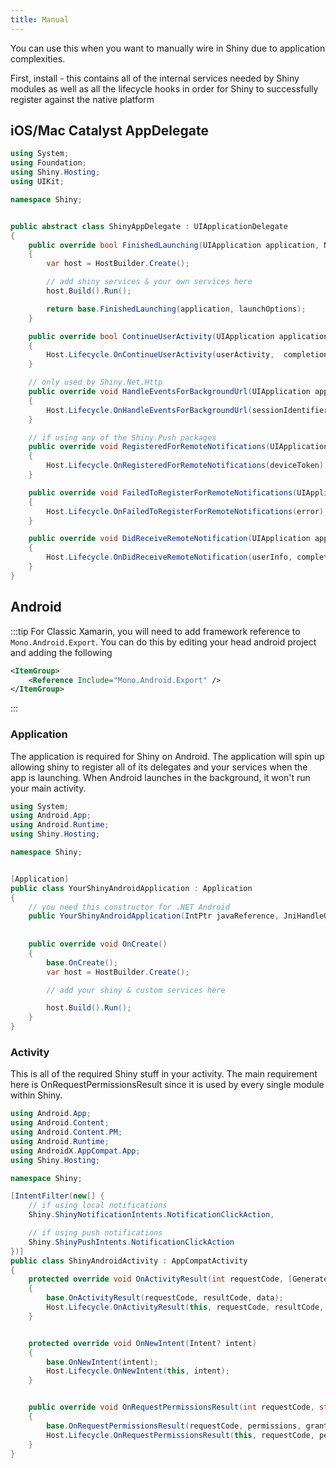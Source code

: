 ```yaml
---
title: Manual
---
```


You can use this when you want to manually wire in Shiny due to application complexities. 

First, install <NugetBadge name="Shiny.Core" /> - this contains all of the internal services needed by Shiny modules
as well as all the lifecycle hooks in order for Shiny to successfully register against the native platform


## iOS/Mac Catalyst AppDelegate

```csharp
using System;
using Foundation;
using Shiny.Hosting;
using UIKit;

namespace Shiny;


public abstract class ShinyAppDelegate : UIApplicationDelegate
{
    public override bool FinishedLaunching(UIApplication application, NSDictionary launchOptions)
    {
        var host = HostBuilder.Create();

        // add shiny services & your own services here
        host.Build().Run();

        return base.FinishedLaunching(application, launchOptions);
    }

    public override bool ContinueUserActivity(UIApplication application, NSUserActivity userActivity, UIApplicationRestorationHandler completionHandler)
    {
        Host.Lifecycle.OnContinueUserActivity(userActivity,  completionHandler);
    }

    // only used by Shiny.Net.Http
    public override void HandleEventsForBackgroundUrl(UIApplication application, string sessionIdentifier, Action completionHandler)
    {
        Host.Lifecycle.OnHandleEventsForBackgroundUrl(sessionIdentifier, completionHandler);
    }

    // if using any of the Shiny.Push packages
    public override void RegisteredForRemoteNotifications(UIApplication application, NSData deviceToken)
    {
        Host.Lifecycle.OnRegisteredForRemoteNotifications(deviceToken);
    }

    public override void FailedToRegisterForRemoteNotifications(UIApplication application, NSError error)
    {
        Host.Lifecycle.OnFailedToRegisterForRemoteNotifications(error);
    }

    public override void DidReceiveRemoteNotification(UIApplication application, NSDictionary userInfo, Action<UIBackgroundFetchResult> completionHandler)
    {
        Host.Lifecycle.OnDidReceiveRemoteNotification(userInfo, completionHandler);
    }
}

```

## Android

:::tip
For Classic Xamarin, you will need to add framework reference to `Mono.Android.Export`.  You can do this by editing your head android project and adding the following

```xml
<ItemGroup>
    <Reference Include="Mono.Android.Export" />
</ItemGroup>
```
:::

### Application

The application is required for Shiny on Android.  The application will spin up allowing shiny to register all of its delegates and your services when the app is launching.  When Android launches in the background, it won't run your main activity.

```csharp
using System;
using Android.App;
using Android.Runtime;
using Shiny.Hosting;

namespace Shiny;


[Application]
public class YourShinyAndroidApplication : Application
{
    // you need this constructor for .NET Android
    public YourShinyAndroidApplication(IntPtr javaReference, JniHandleOwnership transfer) : base(javaReference, transfer) {}
    
    
    public override void OnCreate()
    {
        base.OnCreate();
        var host = HostBuilder.Create();

        // add your shiny & custom services here

        host.Build().Run();
    }
}
```

### Activity

This is all of the required Shiny stuff in your activity.  The main requirement here is OnRequestPermissionsResult since it is used
by every single module within Shiny.

```csharp
using Android.App;
using Android.Content;
using Android.Content.PM;
using Android.Runtime;
using AndroidX.AppCompat.App;
using Shiny.Hosting;

namespace Shiny;

[IntentFilter(new[] {
    // if using local notifications
    Shiny.ShinyNotificationIntents.NotificationClickAction, 

    // if using push notifications
    Shiny.ShinyPushIntents.NotificationClickAction
})]
public class ShinyAndroidActivity : AppCompatActivity
{
    protected override void OnActivityResult(int requestCode, [GeneratedEnum] Result resultCode, Intent? data)
    {
        base.OnActivityResult(requestCode, resultCode, data);
        Host.Lifecycle.OnActivityResult(this, requestCode, resultCode, data);
    }


    protected override void OnNewIntent(Intent? intent)
    {
        base.OnNewIntent(intent);
        Host.Lifecycle.OnNewIntent(this, intent);
    }


    public override void OnRequestPermissionsResult(int requestCode, string[] permissions, [GeneratedEnum] Permission[] grantResults)
    {
        base.OnRequestPermissionsResult(requestCode, permissions, grantResults);
        Host.Lifecycle.OnRequestPermissionsResult(this, requestCode, permissions, grantResults);
    }
}
```